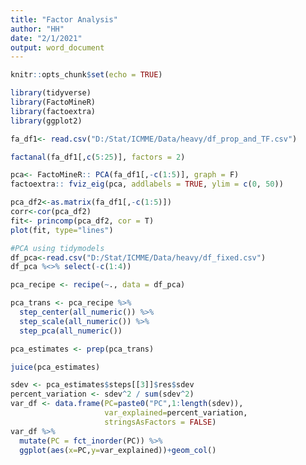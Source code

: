 ```yaml
---
title: "Factor Analysis"
author: "HH"
date: "2/1/2021"
output: word_document
---
```


```r
knitr::opts_chunk$set(echo = TRUE)
```


```r
library(tidyverse)
library(FactoMineR)
library(factoextra)
library(ggplot2)
```


```r
fa_df1<- read.csv("D:/Stat/ICMME/Data/heavy/df_prop_and_TF.csv")

```


```r
factanal(fa_df1[,c(5:25)], factors = 2)

```


```r
pca<- FactoMineR:: PCA(fa_df1[,-c(1:5)], graph = F)
factoextra:: fviz_eig(pca, addlabels = TRUE, ylim = c(0, 50))
```


```r
pca_df2<-as.matrix(fa_df1[,-c(1:5)])
corr<-cor(pca_df2)
fit<- princomp(pca_df2, cor = T)
plot(fit, type="lines")
```


```r
#PCA using tidymodels
df_pca<-read.csv("D:/Stat/ICMME/Data/heavy/df_fixed.csv")
df_pca %<>% select(-c(1:4))

pca_recipe <- recipe(~., data = df_pca)

pca_trans <- pca_recipe %>%
  step_center(all_numeric()) %>%  
  step_scale(all_numeric()) %>%
  step_pca(all_numeric())

pca_estimates <- prep(pca_trans)

juice(pca_estimates)

sdev <- pca_estimates$steps[[3]]$res$sdev
percent_variation <- sdev^2 / sum(sdev^2)
var_df <- data.frame(PC=paste0("PC",1:length(sdev)),
                     var_explained=percent_variation,
                     stringsAsFactors = FALSE)
var_df %>%
  mutate(PC = fct_inorder(PC)) %>%
  ggplot(aes(x=PC,y=var_explained))+geom_col()
```

